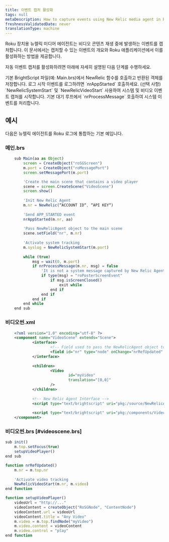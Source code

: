```yaml
---
title: 이벤트 캡처 활성화
tags: null
metaDescription: How to capture events using New Relic media agent in Roku devices.
freshnessValidatedDate: never
translationType: machine
---
```


Roku 장치용 뉴렐릭 미디어 에이전트는 비디오 콘텐츠 재생 중에 발생하는 이벤트를 캡처합니다. 이 문서에서는 캡처할 수 있는 이벤트의 개요와 Roku 애플리케이션에서 이를 활성화하는 방법을 제공합니다.

자동 이벤트 캡처를 활성화하려면 아래에 자세히 설명된 다음 단계를 수행하세요.

<Steps>
  <Step>
    기본 BrightScript 파일(예: Main.brs)에서 NewRelic 함수를 호출하고 반환된 객체를 저장합니다.
  </Step>

  <Step>
    로그 시작 이벤트를 로그하려면 `nrAppStarted` 호출하세요.
  </Step>

  <Step>
    (선택 사항) `NewRelicSystemStart` 및 `NewRelicVideoStart` 사용하여 시스템 및 비디오 이벤트 캡처를 시작합니다.
  </Step>

  <Step>
    기본 대기 루프에서 `nrProcessMessage` 호출하여 시스템 이벤트를 처리합니다.
  </Step>
</Steps>

## 예시

다음은 뉴렐릭 에이전트를 Roku 로그에 통합하는 기본 예입니다.

### 메인.brs

```javascript
    sub Main(aa as Object)
        screen = CreateObject("roSGScreen")
        m.port = CreateObject("roMessagePort")
        screen.setMessagePort(m.port)

        'Create the main scene that contains a video player
        scene = screen.CreateScene("VideoScene")
        screen.show()
            
        'Init New Relic Agent
        m.nr = NewRelic(“ACCOUNT ID“, “API KEY“)
            
        'Send APP_STARTED event
        nrAppStarted(m.nr, aa)
            
        'Pass NewRelicAgent object to the main scene
        scene.setField("nr", m.nr)
            
        'Activate system tracking
        m.syslog = NewRelicSystemStart(m.port)
        
        while (true)
            msg = wait(0, m.port)
            if nrProcessMessage(m.nr, msg) = false
                'It is not a system message captured by New Relic Agent
                if type(msg) = "roPosterScreenEvent"
                    if msg.isScreenClosed()
                        exit while
                    end if
                end if
            end if
        end while
    end sub
```

### 비디오씬.xml

```xml
    <?xml version="1.0" encoding="utf-8" ?>
    <component name="VideoScene" extends="Scene"> 
	        <interface>
		            <!-- Field used to pass the NewRelicAgent object to the scene -->
		            <field id="nr" type="node" onChange="nrRefUpdated" />
	        </interface>
		
	        <children>
		            <Video
			                id="myVideo"
			                translation="[0,0]"
		            />
	        </children>
	
	        <!-- New Relic Agent Interface -->
	        <script type="text/brightscript" uri="pkg:/source/NewRelicAgent.brs"/>
	
	        <script type="text/brightscript" uri="pkg:/components/VideoScene.brs"/>
    </component>
```

### 비디오씬.brs [#videoscene.brs]

```javascript
sub init()
    m.top.setFocus(true)
    setupVideoPlayer()
end sub

function nrRefUpdated()
    m.nr = m.top.nr
    
    'Activate video tracking
    NewRelicVideoStart(m.nr, m.video)
end function

function setupVideoPlayer()
    videoUrl = "http://..."
    videoContent = createObject("RoSGNode", "ContentNode")
    videoContent.url = videoUrl
    videoContent.title = "Any Video"
    m.video = m.top.findNode("myVideo")
    m.video.content = videoContent
    m.video.control = "play"
end function
```